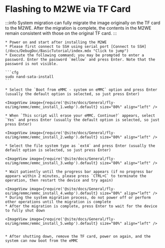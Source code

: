 
# Flashing to M2WE via TF Card

:::info
System migration can fully migrate the image originally on the TF card to the M2WE. After the migration is complete, the contents in the M2WE remain consistent with those on the original TF card.
:::

    * Power on and start after installing the M2WE
    * Please first connect to SSH using serial port [Connect to SSH](/docs/DebugDoc/BasicTutorial/index.mdx "Click to jump")
    * Execute the following command; you may be prompted to enter a password. Enter the password `mellow` and press Enter. Note that the password is not visible.

    ```cfg
    sudo nand-sata-install
    ```

    * Select the `Boot from eMMC - system on eMMC` option and press Enter (usually the default option is selected, so just press Enter)

    <ImageView image={require('@site/docs/General/fly-os/img/emmc/emmc_install_1.webp').default} size="80%" align="left" />

    * When `This script will erase your eMMC. Continue?` appears, select `Yes` and press Enter (usually the default option is selected, so just press Enter)

    <ImageView image={require('@site/docs/General/fly-os/img/emmc/emmc_install_2.webp').default} size="80%" align="left" />

    * Select the file system type as `ext4` and press Enter (usually the default option is selected, so just press Enter)

    <ImageView image={require('@site/docs/General/fly-os/img/emmc/emmc_install_3.webp').default} size="80%" align="left" />

    * Wait patiently until the progress bar appears (if no progress bar appears within 2 minutes, please press `CTRL+C` to terminate the operation, then restart the device and try again)
    
    <ImageView image={require('@site/docs/General/fly-os/img/emmc/emmc_install_4.webp').default} size="80%" align="left" />
    * During the system migration process, do not power off or perform other operations until the migration is complete
    * After the migration is complete, press Enter to wait for the device to fully shut down

    <ImageView image={require('@site/docs/General/fly-os/img/emmc/emmc_install_5.webp').default} size="80%" align="left" />


    * After shutting down, remove the TF card, power on again, and the system can now boot from the eMMC
